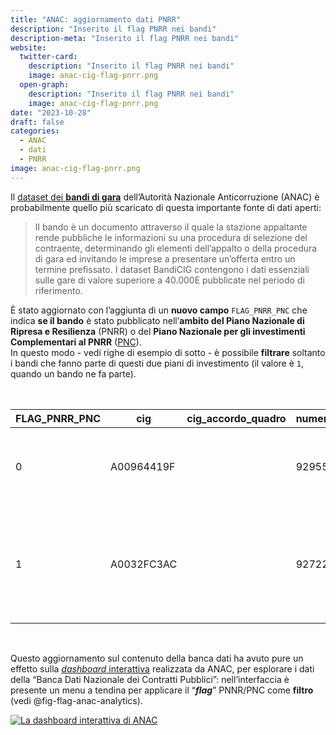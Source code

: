 ```yaml
---
title: "ANAC: aggiornamento dati PNRR"
description: "Inserito il flag PNRR nei bandi"
description-meta: "Inserito il flag PNRR nei bandi"
website:
  twitter-card:
    description: "Inserito il flag PNRR nei bandi"
    image: anac-cig-flag-pnrr.png
  open-graph:
    description: "Inserito il flag PNRR nei bandi"
    image: anac-cig-flag-pnrr.png
date: "2023-10-28"
draft: false
categories:
  - ANAC
  - dati
  - PNRR
image: anac-cig-flag-pnrr.png
---
```



Il [dataset dei **bandi di gara**](https://dati.anticorruzione.it/opendata/dataset?q=cig-) dell'Autorità Nazionale Anticorruzione (ANAC) è probabilmente quello più scaricato di questa importante fonte di dati aperti:

> Il bando è un documento attraverso il quale la stazione appaltante rende pubbliche le informazioni su una procedura di selezione del contraente, determinando gli elementi dell'appalto o della procedura di gara ed invitando le imprese a presentare un'offerta entro un termine prefissato. I dataset BandiCIG contengono i dati essenziali sulle gare di valore superiore a 40.000E pubblicate nel periodo di riferimento.

È stato aggiornato con l'aggiunta di un **nuovo campo** `FLAG_PNRR_PNC` che indica **se il bando** è stato pubblicato nell'**ambito del Piano Nazionale di Ripresa e Resilienza** (PNRR) o del **Piano Nazionale per gli investimenti Complementari al PNRR** ([PNC](https://www.italiadomani.gov.it/it/il-piano/Risorse/piano-complementare/piano-nazionale-complementare.html)).<br>
In questo modo - vedi righe di esempio di sotto - è possibile **filtrare** soltanto i bandi che fanno parte di questi due piani di investimento (il valore è `1`, quando un bando ne fa parte).


| FLAG_PNRR_PNC | cig | cig_accordo_quadro | numero_gara | oggetto_gara | importo_complessivo_gara | n_lotti_componenti | oggetto_lotto | importo_lotto | oggetto_principale_contratto | stato | settore | luogo_istat | provincia | data_pubblicazione | data_scadenza_offerta | cod_tipo_scelta_contraente | tipo_scelta_contraente | cod_modalita_realizzazione | modalita_realizzazione | codice_ausa | cf_amministrazione_appaltante | denominazione_amministrazione_appaltante | sezione_regionale | id_centro_costo | denominazione_centro_costo | anno_pubblicazione | mese_pubblicazione | cod_cpv | descrizione_cpv | flag_prevalente | COD_MOTIVO_CANCELLAZIONE | MOTIVO_CANCELLAZIONE | DATA_CANCELLAZIONE | DATA_ULTIMO_PERFEZIONAMENTO | COD_MODALITA_INDIZIONE_SPECIALI | MODALITA_INDIZIONE_SPECIALI | COD_MODALITA_INDIZIONE_SERVIZI | MODALITA_INDIZIONE_SERVIZI | DURATA_PREVISTA | COD_STRUMENTO_SVOLGIMENTO | STRUMENTO_SVOLGIMENTO | FLAG_URGENZA | COD_MOTIVO_URGENZA | MOTIVO_URGENZA | FLAG_DELEGA | FUNZIONI_DELEGATE | CF_SA_DELEGANTE | DENOMINAZIONE_SA_DELEGANTE | CF_SA_DELEGATA | DENOMINAZIONE_SA_DELEGATA | IMPORTO_SICUREZZA | TIPO_APPALTO_RISERVATO | CUI_PROGRAMMA | FLAG_PREV_RIPETIZIONI | COD_IPOTESI_COLLEGAMENTO | IPOTESI_COLLEGAMENTO | CIG_COLLEGAMENTO | COD_ESITO | ESITO | DATA_COMUNICAZIONE_ESITO |
| --- | --- | --- | --- | --- | --- | --- | --- | --- | --- | --- | --- | --- | --- | --- | --- | --- | --- | --- | --- | --- | --- | --- | --- | --- | --- | --- | --- | --- | --- | --- | --- | --- | --- | --- | --- | --- | --- | --- | --- | --- | --- | --- | --- | --- | --- | --- | --- | --- | --- | --- | --- | --- | --- | --- | --- | --- | --- | --- | --- | --- |
| 0 | A00964419F |  | 9295540 | SERVIZIO DI RACCOLTA E TRASPORTO RIFIUTI BIODEGRADABILI PER IL PERIODO DAL 01.10.2023 AL 30.04.2024 | 130000.0 | 1 | SERVIZIO DI RACCOLTA E TRASPORTO RIFIUTI BIODEGRADABILI PER IL PERIODO DAL 01.10.2023 AL 30.04.2024 | 130000.0 | SERVIZI | ATTIVO | SETTORI ORDINARI | 021006 | BOLZANO | 2023-08-31 | 2023-09-11 | 34 | PROCEDURA NEGOZIATA PER AFFIDAMENTI SOTTO SOGLIA | 1 | CONTRATTO D'APPALTO | 0000240893 | 81006190219 | COMUNE DI BADIA | SEZIONE REGIONALE PROVINCIA AUTONOMA DI BOLZANO | 4913CFD5-198C-4B89-B013-552CDA4384A9 | COMUNE BADIA | 2023 | 08 | 90511200-4 | SERVIZI DI RACCOLTA DI RIFIUTI DOMESTICI | 1 |  |  |  | 2023-08-31 |  |  |  |  | 210.0 | 5.0 | PROCEDURE SVOLTE ATTRAVERSO PIATTAFORME TELEMATICHE DI NEGOZIAZIONE ART.58 | 0 |  |  |  |  |  |  |  |  | 0.0 |  |  | 0 |  |  |  | 3.0 | DESERTA | 2023-09-11 |
| 1 | A0032FC3AC |  | 9272237 | SERVIZIO DI PROGETTAZIONE DEFINITIVA ED ESECUTIVA PER LA RIFUNZIONALIZZAZIONE DELL'IMPIANTO DI DEPURAZIONE SITO IN LOC. RENARO NEL COMUNE DI ORTE | 90000.0 | 1 | SERVIZIO DI PROGETTAZIONE DEFINITIVA ED ESECUTIVA PER LA RIFUNZIONALIZZAZIONE DELL'IMPIANTO DI DEPURAZIONE SITO IN LOC. RENARO NEL COMUNE DI ORTE | 90000.0 | SERVIZI | ATTIVO | SETTORI SPECIALI |  |  | 2023-08-08 | 2023-08-22 | 24 | AFFIDAMENTO DIRETTO | 1 | CONTRATTO D'APPALTO | 0000188921 | 01767320565 | TALETE - GESTIONE SII ATO 1 - SOCIETA PER AZIONI (IN FORMA ABBREVIATA TALETE S.P.A.) | SEZIONE REGIONALE LAZIO | 7A585F51-E79F-4508-8EAA-1AD81A5EEFA7 | UFFICIO TECNICO | 2023 | 08 | 71322000-1 | SERVIZI DI PROGETTAZIONE TECNICA PER LA COSTRUZIONE DI OPERE DI INGEGNERIA CIVILE | 1 |  |  |  | 2023-08-31 | 4.0 | PROCEDURA CHE NON PREVEDE INDIZIONE DI GARA |  |  | 30.0 | 5.0 | PROCEDURE SVOLTE ATTRAVERSO PIATTAFORME TELEMATICHE DI NEGOZIAZIONE ART.58 | 0 |  |  |  |  |  |  |  |  |  |  |  | 0 |  |  |  |  |  |  |

: Due righe di esempio dei dati sui bandi {.sm .striped .responsive}

<br>

Questo aggiornamento sul contenuto della banca dati ha avuto pure un effetto sulla [*dashboard* interattiva](https://dati.anticorruzione.it/superset/dashboard/appalti/) realizzata da ANAC, per esplorare i dati della "Banca Dati Nazionale dei Contratti Pubblici": nell'interfaccia è presente un menu a tendina per applicare il "**_flag_**" PNNR/PNC come **filtro** (vedi @fig-flag-anac-analytics).

[![La dashboard interattiva di ANAC](anac-analytics.png){#fig-flag-anac-analytics}](https://dati.anticorruzione.it/superset/dashboard/appalti/)
